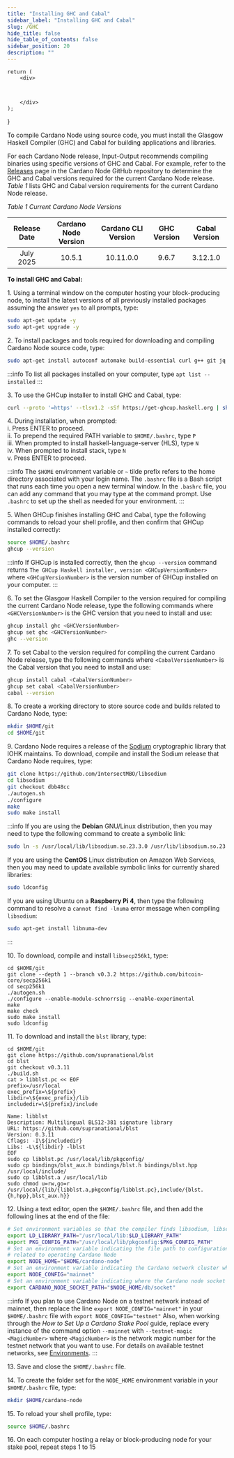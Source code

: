 ```yaml
---
title: "Installing GHC and Cabal"
sidebar_label: "Installing GHC and Cabal"
slug: /GHC
hide_title: false
hide_table_of_contents: false
sidebar_position: 20
description: ""
---
```



    return (
        <div>

            

        </div>
    );
}

<!-- <HTMLContent /> -->

To compile Cardano Node using source code, you must install the Glasgow Haskell Compiler (GHC) and Cabal for building applications and libraries.

For each Cardano Node release, Input-Output recommends compiling binaries using specific versions of GHC and Cabal. For example, refer to the [Releases](https://github.com/IntersectMBO/cardano-node/releases) page in the Cardano Node GitHub repository to determine the GHC and Cabal versions required for the current Cardano Node release. _Table 1_ lists GHC and Cabal version requirements for the current Cardano Node release.

_Table 1 Current Cardano Node Versions_

|     Release Date     | Cardano Node Version | Cardano CLI Version | GHC Version | Cabal Version |
|  :----------------:  | :------------------: | :-----------------: | :---------: | :-----------: |
|       July 2025      |        10.5.1        |      10.11.0.0      |    9.6.7    |    3.12.1.0   |

**To install GHC and Cabal:**

1\. Using a terminal window on the computer hosting your block-producing node, to install the latest versions of all previously installed packages assuming the answer `yes` to all prompts, type:

```bash
sudo apt-get update -y
sudo apt-get upgrade -y
```

2\. To install packages and tools required for downloading and compiling Cardano Node source code, type:

```bash
sudo apt-get install autoconf automake build-essential curl g++ git jq libffi-dev libgmp-dev libncurses-dev libssl-dev libsystemd-dev libtool make pkg-config tmux wget zlib1g-dev liblmdb-dev -y
```

:::info
To list all packages installed on your computer, type `apt list --installed`
:::

3\. To use the GHCup installer to install GHC and Cabal, type:

```bash
curl --proto '=https' --tlsv1.2 -sSf https://get-ghcup.haskell.org | sh
```

4\. During installation, when prompted:\
i. Press ENTER to proceed.\
ii. To prepend the required PATH variable to `$HOME/.bashrc`, type `P`\
iii. When prompted to install haskell-language-server (HLS), type `N`\
iv. When prompted to install stack, type `N`\
v. Press ENTER to proceed.

:::info
The `$HOME` environment variable or `~` tilde prefix refers to the home directory associated with your login name. The `.bashrc` file is a Bash script that runs each time you open a new terminal window. In the `.bashrc` file, you can add any command that you may type at the command prompt. Use `.bashrc` to set up the shell as needed for your environment.
:::

5\. When GHCup finishes installing GHC and Cabal, type the following commands to reload your shell profile, and then confirm that GHCup installed correctly:

```bash
source $HOME/.bashrc
ghcup --version
```

:::info
If GHCup is installed correctly, then the `ghcup --version` command returns `The GHCup Haskell installer, version <GHCupVersionNumber>` where `<GHCupVersionNumber>` is the version number of GHCup installed on your computer.
:::

6\. To set the Glasgow Haskell Compiler to the version required for compiling the current Cardano Node release, type the following commands where `<GHCVersionNumber>` is the GHC version that you need to install and use:

```bash
ghcup install ghc <GHCVersionNumber>
ghcup set ghc <GHCVersionNumber>
ghc --version
```

7\. To set Cabal to the version required for compiling the current Cardano Node release, type the following commands where `<CabalVersionNumber>` is the Cabal version that you need to install and use:

```bash
ghcup install cabal <CabalVersionNumber>
ghcup set cabal <CabalVersionNumber>
cabal --version
```

8\. To create a working directory to store source code and builds related to Cardano Node, type:

```bash
mkdir $HOME/git
cd $HOME/git
```

9\. Cardano Node requires a release of the [Sodium](https://github.com/IntersectMBO/libsodium) cryptographic library that IOHK maintains. To download, compile and install the Sodium release that Cardano Node requires, type:

```bash
git clone https://github.com/IntersectMBO/libsodium
cd libsodium
git checkout dbb48cc
./autogen.sh
./configure
make
sudo make install
```

:::info
If you are using the **Debian** GNU/Linux distribution, then you may need to type the following command to create a symbolic link:

```bash
sudo ln -s /usr/local/lib/libsodium.so.23.3.0 /usr/lib/libsodium.so.23
```

If you are using the **CentOS** Linux distribution on Amazon Web Services, then you may need to update available symbolic links for currently shared libraries:

```bash
sudo ldconfig
```

If you are using Ubuntu on a **Raspberry Pi 4**, then type the following command to resolve a `cannot find -lnuma` error message when compiling `libsodium`:

```bash
sudo apt-get install libnuma-dev
```
:::

10\. To download, compile and install `libsecp256k1`, type:

```
cd $HOME/git
git clone --depth 1 --branch v0.3.2 https://github.com/bitcoin-core/secp256k1
cd secp256k1
./autogen.sh
./configure --enable-module-schnorrsig --enable-experimental
make
make check
sudo make install
sudo ldconfig
```

11\. To download and install the `blst` library, type:

```
cd $HOME/git
git clone https://github.com/supranational/blst
cd blst
git checkout v0.3.11
./build.sh
cat > libblst.pc << EOF
prefix=/usr/local
exec_prefix=\${prefix}
libdir=\${exec_prefix}/lib
includedir=\${prefix}/include

Name: libblst
Description: Multilingual BLS12-381 signature library
URL: https://github.com/supranational/blst
Version: 0.3.11
Cflags: -I\${includedir}
Libs: -L\${libdir} -lblst
EOF
sudo cp libblst.pc /usr/local/lib/pkgconfig/
sudo cp bindings/blst_aux.h bindings/blst.h bindings/blst.hpp /usr/local/include/
sudo cp libblst.a /usr/local/lib
sudo chmod u=rw,go=r /usr/local/{lib/{libblst.a,pkgconfig/libblst.pc},include/{blst.{h,hpp},blst_aux.h}}
```
<!-- Source: https://github.com/input-output-hk/cardano-node-wiki/blob/main/docs/getting-started/install.md-->

12\. Using a text editor, open the `$HOME/.bashrc` file, and then add the following lines at the end of the file:

```bash
# Set environment variables so that the compiler finds libsodium, libsecp256k1 and blst libraries on your computer
export LD_LIBRARY_PATH="/usr/local/lib:$LD_LIBRARY_PATH"
export PKG_CONFIG_PATH="/usr/local/lib/pkgconfig:$PKG_CONFIG_PATH"
# Set an environment variable indicating the file path to configuration files and scripts
# related to operating Cardano Node
export NODE_HOME="$HOME/cardano-node"
# Set an environment variable indicating the Cardano network cluster where your node runs
export NODE_CONFIG="mainnet"
# Set an environment variable indicating where the Cardano node socket file is located
export CARDANO_NODE_SOCKET_PATH="$NODE_HOME/db/socket"
```

:::info
If you plan to use Cardano Node on a testnet network instead of mainnet, then replace the line `export NODE_CONFIG="mainnet"` in your `$HOME/.bashrc` file with `export NODE_CONFIG="testnet"` Also, when working through the _How to Set Up a Cardano Stake Pool_ guide, replace every instance of the command option `--mainnet` with `--testnet-magic <MagicNumber>` where `<MagicNumber>` is the network magic number for the testnet network that you want to use. For details on available testnet networks, see [Environments](https://book.world.dev.cardano.org/environments.html).
:::

13\. Save and close the `$HOME/.bashrc` file.

14\. To create the folder set for the `NODE_HOME` environment variable in your `$HOME/.bashrc` file, type:

```bash
mkdir $HOME/cardano-node
```

15\. To reload your shell profile, type:

```bash
source $HOME/.bashrc
```

16\. On each computer hosting a relay or block-producing node for your stake pool, repeat steps 1 to 15

